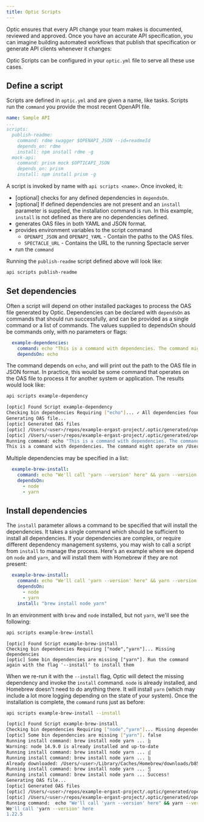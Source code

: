 ```yaml
---
title: Optic Scripts
---
```


Optic ensures that every API change your team makes is documented, reviewed and approved. Once you have an accurate API specification, you can imagine building automated workflows that publish that specification or generate API clients whenever it changes:

Optic Scripts can be configured in your `optic.yml` file to serve all these use cases.

## Define a script

Scripts are defined in `optic.yml` and are given a name, like tasks. Scripts run the `command` you provide the most recent OpenAPI file.

``` yml
name: Sample API
...
scripts:
  publish-readme:
    command: rdme swagger $OPENAPI_JSON --id=readmeId
    depends_on: rdme
    install: npm install rdme -g
  mock-api:
    command: prism mock $OPTICAPI_JSON
    depends_on: prism
    install: npm install prism -g
```

A script is invoked by name with `api scripts <name>`. Once invoked, it:

- [optional] checks for any defined dependencies in `dependsOn`.
- [optional] If defined dependencies are not present and an `install` parameter is supplied, the installation command is run. In this example, `install` is not defined as there are no dependencies defined.
- generates OAS files in both YAML and JSON format.
- provides environment variables to the script command
    - `OPENAPI_JSON` and `OPENAPI_YAML` - Contain the paths to the OAS files.
    - `SPECTACLE_URL` - Contains the URL to the running Spectacle server
- run the `command`

Running the `publish-readme` script defined above will look like:

``` bash
api scripts publish-readme
```

## Set dependencies

Often a script will depend on other installed packages to process the OAS file generated by Optic. Dependencies can be declared with `dependsOn` as commands that should run successfully, and can be provided as a single command or a list of commands. The values supplied to dependsOn should be commands only, with no parameters or flags:

``` yaml
  example-dependencies:
    command: echo "This is a command with dependencies. The command might operate on $OPENAPI_JSON"
    dependsOn: echo
```
The command depends on `echo`, and will print out the path to the OAS file in JSON format. In practice, this would be some command that operates on the OAS file to process it for another system or application. The results would look like:

``` bash
api scripts example-dependency
```

``` bash
[optic] Found Script example-dependency
Checking bin dependencies Requiring ["echo"]... ✓ All dependencies found
Generating OAS file...
[optic] Generated OAS files
[optic] /Users/<user>/repos/example-ergast-project/.optic/generated/openapi.json
[optic] /Users/<user>/repos/example-ergast-project/.optic/generated/openapi.yaml
Running command: echo "This is a command with dependencies. The command might operate on $OPENAPI_JSON"
This is a command with dependencies. The command might operate on /Users/<user>/repos/example-ergast-project/.optic/generated/openapi.json
```

Multiple dependencies may be specified in a list:

``` yaml
  example-brew-install:
    command: echo "We'll call 'yarn --version' here" && yarn --version
    dependsOn:
      - node
      - yarn
```

## Install dependencies

The `install` parameter allows a command to be specified that will install the dependencies. It takes a single command which should be sufficient to install all dependencies. If your dependencies are complex, or require different dependency management systems, you may wish to call a script from `install` to manage the process. Here's an example where we depend on `node` and `yarn`, and will install them with Homebrew if they are not present:

``` yaml
  example-brew-install:
    command: echo "We'll call 'yarn --version' here" && yarn --version
    dependsOn:
      - node
      - yarn
    install: "brew install node yarn"
```

In an environment with `brew` and `node` installed, but not `yarn`, we'll see the following:

``` bash
api scripts example-brew-install
```

```
[optic] Found Script example-brew-install
Checking bin dependencies Requiring ["node","yarn"]... Missing dependencies
[optic] Some bin dependencies are missing ["yarn"]. Run the command again with the flag '--install' to install them
```

When we re-run it with the `--install` flag, Optic will detect the missing dependency and invoke the `install` command. `node` is already installed, and Homebrew doesn't need to do anything there.  It will install `yarn` (which may include a lot more logging depending on the state of your system). Once the installation is complete, the `command` runs just as before:

``` bash
api scripts example-brew-install --install
```

``` bash
[optic] Found Script example-brew-install
Checking bin dependencies Requiring ["node","yarn"]... Missing dependencies
[optic] Some bin dependencies are missing ["yarn"]. false
Running install command: brew install node yarn ... ⣷
Warning: node 14.9.0 is already installed and up-to-date
Running install command: brew install node yarn ... ⣾
Running install command: brew install node yarn ... ⣷
Already downloaded: /Users/<user>/Library/Caches/Homebrew/downloads/b858a5ca4ade7c6
Running install command: brew install node yarn ... ⣻
Running install command: brew install node yarn ... Success!
Generating OAS file...
[optic] Generated OAS files
[optic] /Users/<user>/repos/example-ergast-project/.optic/generated/openapi.json
[optic] /Users/<user>/repos/example-ergast-project/.optic/generated/openapi.yaml
Running command:  echo "We'll call 'yarn --version' here" && yarn --version
We'll call 'yarn --version' here
1.22.5
```

